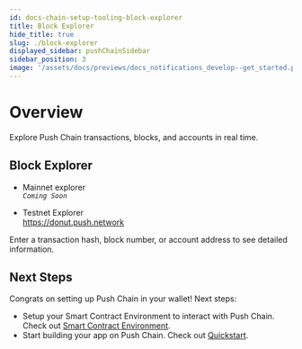 ```yaml
---
id: docs-chain-setup-tooling-block-explorer
title: Block Explorer
hide_title: true
slug: ./block-explorer
displayed_sidebar: pushChainSidebar
sidebar_position: 3
image: '/assets/docs/previews/docs_notifications_develop--get_started.png'
---
```


# Overview

Explore Push Chain transactions, blocks, and accounts in real time.

<head>
  <title>{`Block Explorer | Tooling | Setup | Push Chain | Push Documentation`}</title>
</head>


## Block Explorer

- Mainnet explorer <br />
  _`Coming Soon`_

- Testnet Explorer <br />
  https://donut.push.network

Enter a transaction hash, block number, or account address to see detailed information.

<IFrameModal
  url='https://donut.push.network'
  buttonTitle='Open Testnet Explorer'
  maxHeight='600px'
/>

## Next Steps

Congrats on setting up Push Chain in your wallet! Next steps:

- Setup your Smart Contract Environment to interact with Push Chain. Check out [Smart Contract Environment](/docs/chain/setup/tooling/smart-contract-environment).
- Start building your app on Push Chain. Check out [Quickstart](/docs/chain/build).
